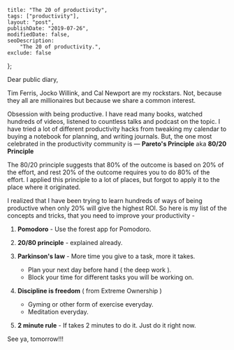 
    title: "The 20 of productivity",
    tags: ["productivity"],
    layout: "post",
    publishDate: "2019-07-26",
    modifiedDate: false,
    seoDescription:
        "The 20 of productivity.",
    exclude: false
};

<BlogMeta data={props} />

Dear public diary,

Tim Ferris, Jocko Willink, and Cal Newport are my rockstars. Not, because they all are millionaires but because we share a common interest.

Obsession with being productive. I have read many books, watched hundreds of videos, listened to countless talks and podcast on the topic. I have tried a lot of different productivity hacks from tweaking my calendar to buying a notebook for planning, and writing journals. But, the one most celebrated in the productivity community is — **Pareto's Principle** aka **80/20 Principle**

The 80/20 principle suggests that 80% of the outcome is based on 20% of the effort, and rest 20% of the outcome requires you to do 80% of the effort. I applied this principle to a lot of places, but forgot to apply it to the place where it originated.

I realized that I have been trying to learn hundreds of ways of being productive when only 20% will give the highest ROI. So here is my list of the concepts and tricks, that you need to improve your productivity -

1. **Pomodoro** - Use the forest app for Pomodoro.

2. **20/80 principle** - explained already.

3. **Parkinson's law** - More time you give to a task, more it takes. 

    - Plan your next day before hand ( the deep work ).
    - Block your time for different tasks you will be working on.

4. **Discipline is freedom** ( from Extreme Ownership ) 

    - Gyming or other form of exercise everyday.
    - Meditation everyday.

5. **2 minute rule** - If takes 2 minutes to do it. Just do it right now.

See ya, tomorrow!!!